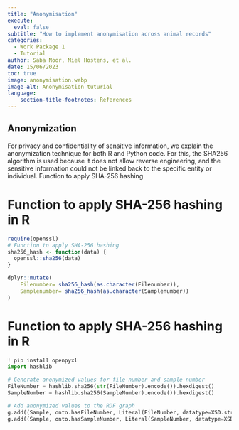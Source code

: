 ```yaml
---
title: "Anonymisation"
execute:
  eval: false
subtitle: "How to implement anonymisation across animal records"
categories:
  - Work Package 1
  - Tutorial
author: Saba Noor, Miel Hostens, et al.
date: 15/06/2023
toc: true
image: anonymisation.webp
image-alt: Anonymisation tuturial
language: 
    section-title-footnotes: References
---
```


## Anonymization

For privacy and confidentiality of sensitive information, we explain the anonymization technique for both R and Python code. For this, the SHA256 algorithm is used because it does not allow reverse engineering, and the sensitive information could not be linked back to the specific entity or individual. Function to apply SHA-256 hashing

# Function to apply SHA-256 hashing in R

```r
require(openssl)
# Function to apply SHA-256 hashing
sha256_hash <- function(data) {
  openssl::sha256(data)
}

dplyr::mutate(
    Filenumber= sha256_hash(as.character(Filenumber)),
    Samplenumber= sha256_hash(as.character(Samplenumber))
)

```

# Function to apply SHA-256 hashing in R

```python
! pip install openpyxl
import hashlib

# Generate anonymized values for file number and sample number
FileNumber = hashlib.sha256(str(FileNumber).encode()).hexdigest()
SampleNumber = hashlib.sha256(SampleNumber).encode()).hexdigest()

# Add anonymized values to the RDF graph
g.add((Sample, onto.hasFileNumber, Literal(FileNumber, datatype=XSD.string)))
g.add((Sample, onto.hasSampleNumber, Literal(SampleNumber, datatype=XSD.string)))

```
